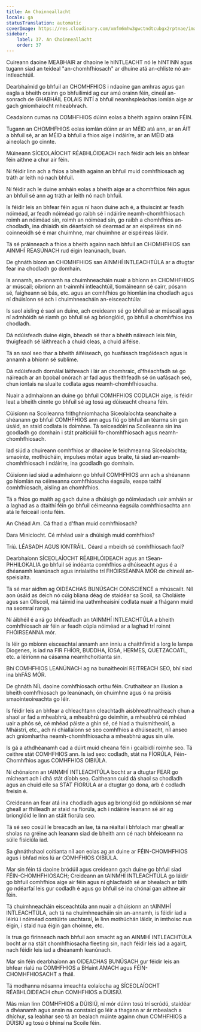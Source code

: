 ```yaml
---
title: An Choinneallacht
locale: ga
statusTranslation: automatic
coverImage: https://res.cloudinary.com/xmfm6mhw3gwctndtcubgx2rptnae/image/upload/v1740337243/small_cover_educacion_fundamental_a051170f1c.webp
sidebar:
    label: 37. An Choinneallacht
    order: 37
---
```

Cuireann daoine MEABHAIR ar dhaoine le hINTLEACHT nó le hINTINN agus tugann siad an teideal "an-chomhfhiosach" ar dhuine atá an-chliste nó an-intleachtúil.

Dearbhaímid go bhfuil an CHOMHFHIOS i ndaoine gan amhras agus gan eagla a bheith orainn go bhfuilimid ag cur amú orainn féin, cineál an-sonrach de GHABHÁIL EOLAIS INTÍ a bhfuil neamhspleáchas iomlán aige ar gach gníomhaíocht mheabhrach.

Ceadaíonn cumas na COMHFHIOS dúinn eolas a bheith againn orainn FÉIN.

Tugann an CHOMHFHIOS eolas iomlán dúinn ar an MÉID atá ann, ar an ÁIT a bhfuil sé, ar an MÉID a bhfuil a fhios aige i ndáiríre, ar an MÉID atá aineolach go cinnte.

Múineann SÍCEOLAÍOCHT RÉABHLÓIDEACH nach féidir ach leis an bhfear féin aithne a chur air féin.

Ní féidir linn ach a fhios a bheith againn an bhfuil muid comhfhiosach ag tráth ar leith nó nach bhfuil.

Ní féidir ach le duine amháin eolas a bheith aige ar a chomhfhios féin agus an bhfuil sé ann ag tráth ar leith nó nach bhfuil.

Is féidir leis an bhfear féin agus ní haon duine ach é, a thuiscint ar feadh nóiméad, ar feadh nóiméad go raibh sé i ndáiríre neamh-chomhfhiosach roimh an nóiméad sin, roimh an nóiméad sin, go raibh a chomhfhios an-chodladh, ina dhiaidh sin déanfaidh sé dearmad ar an eispéireas sin nó coinneoidh sé é mar chuimhne, mar chuimhne ar eispéireas láidir.

Tá sé práinneach a fhios a bheith againn nach bhfuil an CHOMHFHIOS san AINMHÍ RÉASÚNACH rud éigin leanúnach, buan.

De ghnáth bíonn an CHOMHFHIOS san AINMHÍ INTLEACHTÚLA ar a dtugtar fear ina chodladh go domhain.

Is annamh, an-annamh na chuimhneacháin nuair a bhíonn an CHOMHFHIOS ar múscail; oibríonn an t-ainmhí intleachtúil, tiomáineann sé cairr, pósann sé, faigheann sé bás, etc. agus an comhfhios go hiomlán ina chodladh agus ní dhúisíonn sé ach i chuimhneacháin an-eisceachtúla:

Is saol aisling é saol an duine, ach creideann sé go bhfuil sé ar múscail agus ní admhóidh sé riamh go bhfuil sé ag brionglóid, go bhfuil a chomhfhios ina chodladh.

Dá ndúisfeadh duine éigin, bheadh sé thar a bheith náireach leis féin, thuigfeadh sé láithreach a chuid cleas, a chuid áiféise.

Tá an saol seo thar a bheith áiféiseach, go huafásach tragóideach agus is annamh a bhíonn sé sublime.

Dá ndúisfeadh dornálaí láithreach i lár an chomhraic, d'fhéachfadh sé go náireach ar an bpobal onórach ar fad agus theithfeadh sé ón uafásach seó, chun iontais na sluaite codlata agus neamh-chomhfhiosacha.

Nuair a admhaíonn an duine go bhfuil COMHFHIOS CODLACH aige, is féidir leat a bheith cinnte go bhfuil sé ag tosú ag dúiseacht cheana féin.

Cúisíonn na Scoileanna frithghníomhacha Síceolaíochta seanchaite a shéanann go bhfuil COMHFHIOS ann agus fiú go bhfuil an téarma sin gan úsáid, an staid codlata is doimhne. Tá seiceadóirí na Scoileanna sin ina gcodladh go domhain i stát praiticiúil fo-chomhfhiosach agus neamh-chomhfhiosach.

Iad siúd a chuireann comhfhios ar dhaoine le feidhmeanna Síceolaíochta; smaointe, mothúcháin, impulses mótair agus braite, tá siad an-neamh-chomhfhiosach i ndáiríre, ina gcodladh go domhain.

Cúisíonn iad siúd a admhaíonn go bhfuil COMHFHIOS ann ach a shéanann go hiomlán na céimeanna comhfhiosacha éagsúla, easpa taithí comhfhiosach, aisling an chomhfhios.

Tá a fhios go maith ag gach duine a dhúisigh go nóiméadach uair amháin ar a laghad as a dtaithí féin go bhfuil céimeanna éagsúla comhfhiosachta ann atá le feiceáil iontu féin.

An Chéad Am. Cá fhad a d'fhan muid comhfhiosach?

Dara Minicíocht. Cé mhéad uair a dhúisigh muid comhfhios?

Tríú. LÉASADH AGUS IONTRÁIL. Céard a mbeidh sé comhfhiosach faoi?

Dearbhaíonn SÍCEOLAÍOCHT RÉABHLÓIDEACH agus an tSean-PHHILOKALIA go bhfuil sé indéanta comhfhios a dhúiseacht agus é a dhéanamh leanúnach agus inrialaithe trí FHÓIRSEANNA MÓR de chineál an-speisialta.

Tá sé mar aidhm ag OIDEACHAS BUNÚSACH CONSCIENCE a mhúscailt. Níl aon úsáid as deich nó cúig bliana déag de staidéar sa Scoil, sa Choláiste agus san Ollscoil, má táimid ina uathmheaisíní codlata nuair a fhágann muid na seomraí ranga.

Ní áibhéil é a rá go bhféadfadh an tAINMHÍ INTLEACHTÚLA a bheith comhfhiosach air féin ar feadh cúpla nóiméad ar a laghad trí roinnt FHÓIRSEANNA mór.

Is léir go mbíonn eisceachtaí annamh ann inniu a chaithfimid a lorg le lampa Diogenes, is iad na FIR FHÍOR, BUDDHA, ÍOSA, HERMES, QUETZACOATL, etc. a léiríonn na cásanna neamhchoitianta sin.

Bhí COMHFHIOS LEANÚNACH ag na bunaitheoirí REITREACH SEO, bhí siad ina bhFÁS MÓR.

De ghnáth NÍL daoine comhfhiosach orthu féin. Cruthaítear an illusion a bheith comhfhiosach go leanúnach, ón chuimhne agus ó na próisis smaointeoireachta go léir.

Is féidir leis an bhfear a chleachtann cleachtadh aisbhreathnaitheach chun a shaol ar fad a mheabhrú, a mheabhrú go deimhin, a mheabhrú cé mhéad uair a phós sé, cé mhéad páiste a ghin sé, cé hiad a thuismitheoirí, a Mháistrí, etc., ach ní chiallaíonn sé seo comhfhios a dhúiseacht, níl anseo ach gníomhartha neamh-chomhfhiosacha a mheabhrú agus sin uile.

Is gá a athdhéanamh cad a dúirt muid cheana féin i gcaibidlí roimhe seo. Tá ceithre stát COMHFHIOS ann. Is iad seo: codladh, stát na FÍORÚLA, Féin-Chomhfhios agus COMHFHIOS OIBIÚLA.

Ní chónaíonn an tAINMHÍ INTLEACHTÚLA bocht ar a dtugtar FEAR go mícheart ach i dhá stát díobh seo. Caitheann cuid dá shaol sa chodladh agus an chuid eile sa STÁT FÍORÚLA ar a dtugtar go dona, arb é codladh freisin é.

Creideann an fear atá ina chodladh agus ag brionglóid go ndúisíonn sé mar gheall ar fhilleadh ar staid na fíorúla, ach i ndáiríre leanann sé air ag brionglóid le linn an stáit fíorúla seo.

Tá sé seo cosúil le breacadh an lae, tá na réaltaí i bhfolach mar gheall ar sholas na gréine ach leanann siad de bheith ann cé nach bhfeiceann na súile fisiciúla iad.

Sa ghnáthshaol coitianta níl aon eolas ag an duine ar FÉIN-CHOMHFHIOS agus i bhfad níos lú ar COMHFHIOS OIBIÚLA.

Mar sin féin tá daoine bródúil agus creideann gach duine go bhfuil siad FÉIN-CHOMHFHIOSACH; Creideann an tAINMHÍ INTLEACHTÚLA go láidir go bhfuil comhfhios aige air féin agus ní ghlacfaidh sé ar bhealach ar bith go ndéarfaí leis gur codladh é agus go bhfuil sé ina chónaí gan aithne air féin.

Tá chuimhneacháin eisceachtúla ann nuair a dhúisíonn an tAINMHÍ INTLEACHTÚLA, ach tá na chuimhneacháin sin an-annamh, is féidir iad a léiriú i nóiméad contúirte uachtaraí, le linn mothúchán láidir, in imthoisc nua éigin, i staid nua éigin gan choinne, etc.

Is trua go fírinneach nach bhfuil aon smacht ag an AINMHÍ INTLEACHTÚLA bocht ar na stáit chomhfhiosacha fleeting sin, nach féidir leis iad a agairt, nach féidir leis iad a dhéanamh leanúnach.

Mar sin féin dearbhaíonn an OIDEACHAS BUNÚSACH gur féidir leis an bhfear rialú na COMHFHIOS a BHaint AMACH agus FÉIN-CHOMHFHIOSACHT a fháil.

Tá modhanna nósanna imeachta eolaíocha ag SÍCEOLAÍOCHT RÉABHLÓIDEACH chun COMHFHIOS a DÚISIÚ.

Más mian linn COMHFHIOS a DÚISIÚ, ní mór dúinn tosú trí scrúdú, staidéar a dhéanamh agus ansin na constaicí go léir a thagann ar ár mbealach a dhíchur, sa leabhar seo tá an bealach múinte againn chun COMHFHIOS a DÚISIÚ ag tosú ó bhinsí na Scoile féin.

